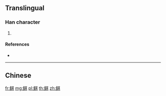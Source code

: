 {{character info/new}}
{{also|鯕}}
==Translingual==

===Han character===
{{Han char|rn=195|rad=鱼|as=08|sn=16|four=|canj=NMTMC,XNMTM}}

# {{defn|Han|sort=鱼08}}

====References====
* {{Han ref|kx=1480.511|hdz=74694.131|uh=9CAF|ud=40111}}

----

==Chinese==
{{zh-see|鯕}}

[[fr:鲯]]
[[mg:鲯]]
[[pl:鲯]]
[[th:鲯]]
[[zh:鲯]]